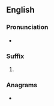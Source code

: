 {{also|logues|logués}}
==English==

===Pronunciation===
* {{a|UK}} {{IPA|/lɒɡz/|lang=en}}

===Suffix===
{{head|en|suffix}}

# {{plural of|-logue|lang=en}}

===Anagrams===
* {{anagrams|en|a=eglosu|gulose}}